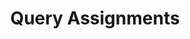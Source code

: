 ---
title: 'Query Assignments'
openapi: 'GET /assignment/query/{company_slug}/'
'og:sitename': 'Hierarch.io - Help Center'
'og:title': 'Query Assignments | Hierarch.io Help Center'
'og:logo': '/logo/logo-text-dark.png'
'og:image': '/images/help-center-banner.png'
'twitter:title': 'Query Assignments | Hierarch.io Help Center'
'twitter:image': '/images/help-center-banner.png'
---